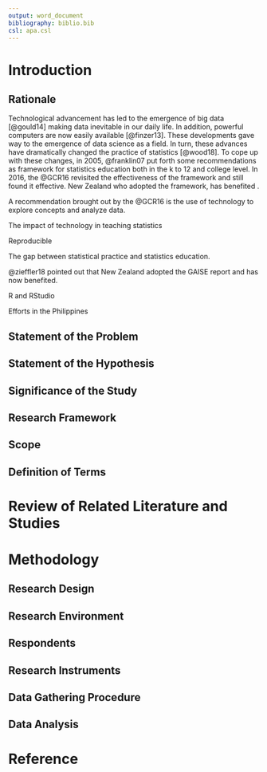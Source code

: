 ```yaml
---
output: word_document
bibliography: biblio.bib
csl: apa.csl
---
```


# Introduction

## Rationale

Technological advancement has led to the emergence of big data [@gould14] making data inevitable in our daily life. In addition, powerful computers are now easily available [@finzer13]. These developments gave way to the emergence of data science as a field.  In turn, these advances have dramatically changed the practice of statistics [@wood18]. To cope up with these changes, in 2005, @franklin07 put forth some recommendations as framework for statistics education both in the k to 12 and college level. In 2016, the @GCR16 revisited the effectiveness of the framework and still found it effective. New Zealand who adopted the framework, has benefited .

A recommendation brought out by the @GCR16 is the use of technology to explore concepts and analyze data. 


The impact of technology in teaching statistics

Reproducible

The gap between statistical practice and statistics education.

@zieffler18 pointed out that New Zealand adopted the GAISE report and has now benefited. 

R and RStudio

Efforts in the Philippines

## Statement of the Problem



## Statement of the Hypothesis



## Significance of the Study



## Research Framework



## Scope 



## Definition of Terms



# Review of Related Literature and Studies



# Methodology

## Research Design



## Research Environment



## Respondents



## Research Instruments



## Data Gathering Procedure



## Data Analysis



# Reference
